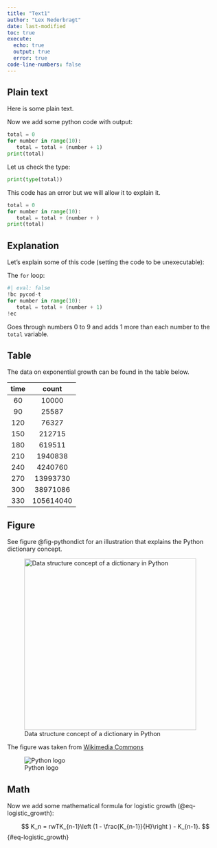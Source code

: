 ```yaml
---
title: "Text1"
author: "Lex Nederbragt"
date: last-modified
toc: true
execute:
  echo: true
  output: true
  error: true
code-line-numbers: false
---
```


## Plain text

<!-- Variant for non-slide outputs -->

Here is some plain text.

Now we add some python code with output:

```python
total = 0
for number in range(10):
   total = total + (number + 1)
print(total)
```


Let us check the type:
```python
print(type(total))
```


This code has an error but we will allow it to explain it.

```python
total = 0
for number in range(10):
   total = total + (number + )
print(total)
```


## Explanation

Let's explain some of this code
(setting the code to be unexecutable):

The `for` loop:

```python
#| eval: false
!bc pycod-t
for number in range(10):
   total = total + (number + 1)
!ec

```
Goes through numbers 0 to 9 and adds 1 more than each number to the `total` variable.

## Table

The data on exponential growth can be found in the table below.

| time      | count     |
|:---------:|:---------:|
| 60        | 10000     |
| 90        | 25587     |
| 120       | 76327     |
| 150       | 212715    |
| 180       | 619511    |
| 210       | 1940838   |
| 240       | 4240760   |
| 270       | 13993730  |
| 300       | 38971086  |
| 330       | 105614040 |

## Figure

See figure @fig-pythondict for an illustration that explains the Python dictionary concept.

![Data structure concept of a dictionary in Python](img/PythonDict.png){width=400 fig-alt="Schematic illustration of how keys and values are related in Python dictionaries" #fig-pythondict}

The figure was taken from [Wikimedia Commons](https://commons.wikimedia.org/wiki/File:GooglePythonClass_Day1_Part3_Pic.jpg)


![Python logo](img/python-logo.png){#fig-pythonlogo}

## Math

Now we add some mathematical formula for logistic growth (@eq-logistic_growth):

$$
K_n = rwTK_{n-1}\left (1 - \frac{K_{n-1}}{H}\right ) - K_{n-1}.
$$ {#eq-logistic_growth}